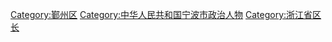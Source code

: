[[Category:鄞州区|Category:鄞州区]]
[[Category:中华人民共和国宁波市政治人物|Category:中华人民共和国宁波市政治人物]]
[[Category:浙江省区长|Category:浙江省区长]]